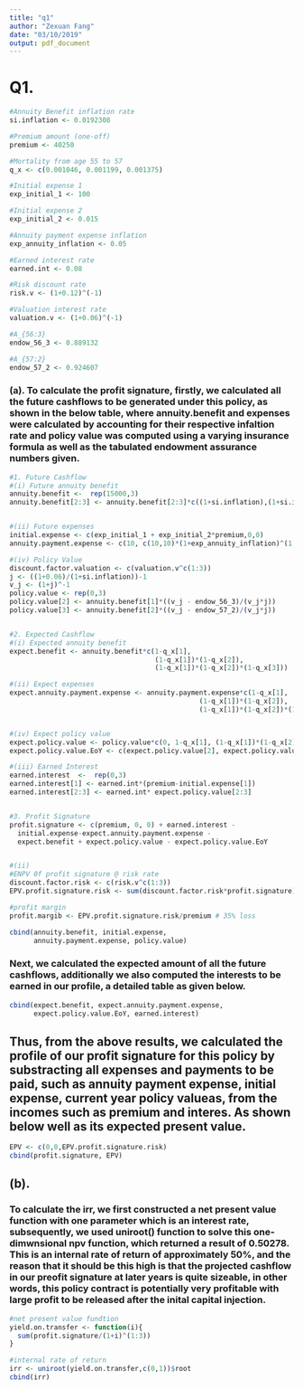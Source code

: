 ```yaml
---
title: "q1"
author: "Zexuan Fang"
date: "03/10/2019"
output: pdf_document
---
```


# Q1. 

```r
#Annuity Benefit inflation rate 
si.inflation <- 0.0192308

#Premium amount (one-off)
premium <- 40250

#Mortality from age 55 to 57
q_x <- c(0.001046, 0.001199, 0.001375)

#Initial expense 1
exp_initial_1 <- 100

#Initial expense 2
exp_initial_2 <- 0.015

#Annuity payment expense inflation
exp_annuity_inflation <- 0.05

#Earned interest rate
earned.int <- 0.08

#Risk discount rate 
risk.v <- (1+0.12)^(-1) 

#Valuation interest rate 
valuation.v <- (1+0.06)^(-1)

#A_{56:3}
endow_56_3 <- 0.889132

#A_{57:2}
endow_57_2 <- 0.924607
```

### (a). To calculate the profit signature, firstly, we calculated all the future cashflows to be generated under this policy, as shown in the below table, where annuity.benefit and expenses were calculated by accounting for their respective infaltion rate and policy value was computed using a varying insurance formula as well as the tabulated endowment assurance numbers given. 
```r
#1. Future Cashflow 
#(i) Future annuity benefit 
annuity.benefit <-  rep(15000,3)
annuity.benefit[2:3] <- annuity.benefit[2:3]*c((1+si.inflation),(1+si.inflation)^2)


#(ii) Future expenses 
initial.expense <- c(exp_initial_1 + exp_initial_2*premium,0,0)
annuity.payment.expense <- c(10, c(10,10)*(1+exp_annuity_inflation)^(1:2))

#(iv) Policy Value
discount.factor.valuation <- c(valuation.v^c(1:3))
j <- ((1+0.06)/(1+si.inflation))-1
v_j <- (1+j)^-1
policy.value <- rep(0,3)
policy.value[2] <- annuity.benefit[1]*((v_j - endow_56_3)/(v_j*j))
policy.value[3] <- annuity.benefit[2]*((v_j - endow_57_2)/(v_j*j))


#2. Expected Cashflow 
#(i) Expected annuity benefit 
expect.benefit <- annuity.benefit*c(1-q_x[1], 
                                    (1-q_x[1])*(1-q_x[2]), 
                                    (1-q_x[1])*(1-q_x[2])*(1-q_x[3]))

#(ii) Expect expenses 
expect.annuity.payment.expense <- annuity.payment.expense*c(1-q_x[1],
                                               (1-q_x[1])*(1-q_x[2]), 
                                               (1-q_x[1])*(1-q_x[2])*(1-q_x[3]))


#(iv) Expect policy value 
expect.policy.value <- policy.value*c(0, 1-q_x[1], (1-q_x[1])*(1-q_x[2]))
expect.policy.value.EoY <- c(expect.policy.value[2], expect.policy.value[3],0)

#(iii) Earned Interest 
earned.interest  <-  rep(0,3)
earned.interest[1] <- earned.int*(premium-initial.expense[1])
earned.interest[2:3] <- earned.int* expect.policy.value[2:3]


#3. Profit Signature 
profit.signature <- c(premium, 0, 0) + earned.interest - 
  initial.expense-expect.annuity.payment.expense - 
  expect.benefit + expect.policy.value - expect.policy.value.EoY


#(ii) 
#ENPV 0f profit signature @ risk rate
discount.factor.risk <- c(risk.v^c(1:3))
EPV.profit.signature.risk <- sum(discount.factor.risk*profit.signature)

#profit margin 
profit.margib <- EPV.profit.signature.risk/premium # 35% loss 

cbind(annuity.benefit, initial.expense, 
      annuity.payment.expense, policy.value)
```



### Next, we calculated the expected amount of all the future cashflows, additionally we also computed the interests to be earned in our profile, a detailed table as given below. 
```r
cbind(expect.benefit, expect.annuity.payment.expense, 
      expect.policy.value.EoY, earned.interest)
```

## Thus, from the above results, we calculated the profile of our profit signature for this policy by substracting all expenses and payments to be paid, such as annuity payment expense, initial expense, current year policy valueas, from the incomes such as premium and interes. As shown below well as its expected present value.
```r
EPV <- c(0,0,EPV.profit.signature.risk)
cbind(profit.signature, EPV)
```


 
## (b). 
### To calculate the irr, we first constructed a net present value function with one parameter which is an interest rate, subsequently, we used uniroot() function to solve this one-dimwnsional npv function, which returned a result of 0.50278. This is an internal rate of return of approximately 50%, and the reason that it should be this high is that the projected cashflow in our preofit signature at later years is quite sizeable, in other words, this policy contract is potentially very profitable with large profit to be released after the inital capital injection. 
```r
#net present value fundtion
yield.on.transfer <- function(i){
  sum(profit.signature/(1+i)^(1:3))
}

#internal rate of return 
irr <- uniroot(yield.on.transfer,c(0,1))$root
cbind(irr)
```
